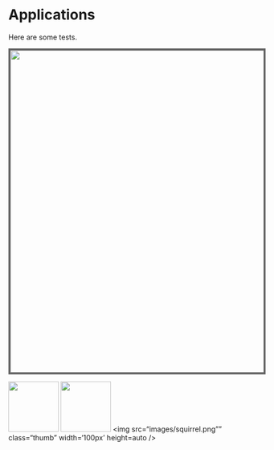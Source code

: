 # Applications

Here are some tests.

<style>
#image{
border:4px #666 solid;
height:auto;
width:640px;}
</style>



<img id="image" src="images/grapes.jpg" border="0"/>

<img src="images/grapes.jpg" class="thumb" width='100px' height=auto/>
<img src="images/spaghetti.jpg" class="thumb" width='100px' height=auto/>
<img src="images/squirrel.png"" class="thumb" width='100px' height=auto />
    <script type="text/javascript">
        $(document).ready(function(){
	$(".thumb").click(function() {
		var dir = $(this).attr("src");
		$('#image').hide();
		$('#image').fadeIn('fast');
		$('#image').attr("src",dir);
	});
});
</script>
